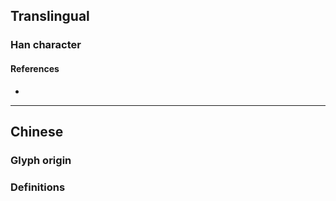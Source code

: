 {{also|渦}}
{{character info}}
==Translingual==

===Han character===
{{Han char|rn=85|rad=水|as=07|sn=10|four=|canj=EROB|ids=⿰氵呙}}

====References====
* {{Han ref|kx=0627.311|hdz=31624.070|uh=6DA1|ud=28065}}

----

==Chinese==

===Glyph origin===
{{Han simp|渦|f=咼|t=呙}}

===Definitions===
{{zh-see|渦}}